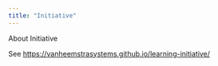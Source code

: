 ```yaml
---
title: "Initiative"
---
```


About Initiative

See <https://vanheemstrasystems.github.io/learning-initiative/>
